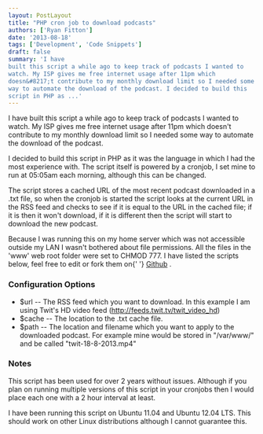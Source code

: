 ```yaml
---
layout: PostLayout
title: "PHP cron job to download podcasts"
authors: ['Ryan Fitton']
date: '2013-08-18'
tags: ['Development', 'Code Snippets']
draft: false
summary: 'I have
built this script a while ago to keep track of podcasts I wanted to
watch. My ISP gives me free internet usage after 11pm which
doesn&#8217;t contribute to my monthly download limit so I needed some
way to automate the download of the podcast. I decided to build this
script in PHP as ...'
---
```


I have built this script a while ago to keep track of podcasts I wanted to watch. My ISP gives me free internet usage after 11pm which doesn't contribute to my monthly download limit so I needed some way to automate the download of the podcast.

I decided to build this script in PHP as it was the language in which I had the most experience with. The script itself is powered by a cronjob, I set mine to run at 05:05am each morning, although this can be changed.

The script stores a cached URL of the most recent podcast downloaded in a .txt file, so when the cronjob is started the script looks at the current URL in the RSS feed and checks to see if it is equal to the URL in the cached file; if it is then it won't download, if it is different then the script will start to download the new podcast.

Because I was running this on my home server which was not accessible outside my LAN I wasn't bothered about file permissions. All the files in the 'www' web root folder were set to CHMOD 777. I have listed the scripts below, feel free to edit or fork them on{\' \'} [Github](https://gist.github.com/ryanfitton/6260286 "A PHP cronjob to download podcasts via a PHP script") .

### Configuration Options

-   \$url -- The RSS feed which you want to download. In this example I am using Twit's HD video feed (<http://feeds.twit.tv/twit_video_hd>)
-   \$cache -- The location to the .txt cache file.
-   \$path -- The location and filename which you want to apply to the downloaded podcast. For example mine would be stored in "/var/www/" and be called "twit-18-8-2013.mp4"

### Notes

This script has been used for over 2 years without issues. Although if you plan on running multiple versions of this script in your cronjobs then I would place each one with a 2 hour interval at least.

I have been running this script on Ubuntu 11.04 and Ubuntu 12.04 LTS. This should work on other Linux distributions although I cannot guarantee this.
